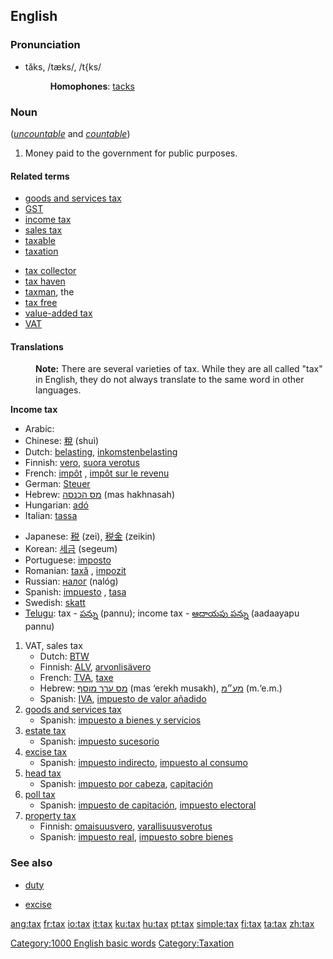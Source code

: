 ==English==

===Pronunciation===
*tăks, /tæks/, /t{ks/
*:'''Homophones''': [[tacks]]

===Noun===
{{en-noun-reg-es}} (''[[uncountable]]'' and ''[[countable]]'')

# Money paid to the government for public purposes.

====Related terms====
{{top}}
*[[goods and services tax]]
*[[GST]]
*[[income tax]]
*[[sales tax]]
*[[taxable]]
*[[taxation]]
{{mid}}
*[[tax collector]]
*[[tax haven]]
*[[taxman]], the
*[[tax free]]
*[[value-added tax]]
*[[VAT]]
{{bottom}}

====Translations====

:'''Note:''' There are several varieties of tax. While they are all called "tax" in English, they do not always translate to the same word in other languages.

'''Income tax'''
{{top}}
*Arabic: {{ARchar|[[ضريبة]]}} {{Unicode|(ɖarí:ba)}} {{f}}
*Chinese: [[稅]] (shuì)
*Dutch: [[belasting]], [[inkomstenbelasting]]
*Finnish: [[vero]], [[suora verotus]]
*French: [[impôt]] {{m}}, [[impôt sur le revenu]] {{m}}
*German: [[Steuer]] {{f}}
*Hebrew: [[מס הכנסה]] (mas hakhnasah) {{m}}
*Hungarian: [[adó]]
*Italian: [[tassa]] {{f}}
{{mid}}
*Japanese: [[税]] (zei), [[税金]] (zeikin)
*Korean: [[세금]] (segeum)
*Portuguese: [[imposto]] {{m}}
*Romanian: [[taxă]] {{f}}, [[impozit]] {{n}}
*Russian: [[налог]] (nalóg) {{m}}
*Spanish: [[impuesto]] {{m}}, [[tasa]] {{f}}
*Swedish: [[skatt]]
*[[Telugu]]: tax - [[పన్ను]] (pannu); income tax - [[ఆదాయపు పన్ను]] (aadaayapu pannu)
{{bottom}}

#VAT, sales tax
#*Dutch: [[BTW]]
#*Finnish: [[ALV]], [[arvonlisävero]]
#*French: [[TVA]], [[taxe]]
#*Hebrew: [[מס ערך מוסף]] (mas ‘erekh musakh), [[מע״מ]] (m.‘e.m.)
#*Spanish: [[IVA]], [[impuesto de valor añadido]]
#[[goods and services tax]]
#*Spanish: [[impuesto a bienes y servicios]]
#[[estate tax]]
#*Spanish: [[impuesto sucesorio]]
#[[excise tax]]
#*Spanish: [[impuesto indirecto]], [[impuesto al consumo]]
#[[head tax]]
#*Spanish: [[impuesto por cabeza]], [[capitación]]
#[[poll tax]]
#*Spanish: [[impuesto de capitación]], [[impuesto electoral]]
#[[property tax]]
#*Finnish: [[omaisuusvero]], [[varallisuusverotus]]
#*Spanish: [[impuesto real]], [[impuesto sobre bienes]]

===See also===
{{top}}
*[[duty]]
{{mid}}
*[[excise]]
{{bottom}}

[[Category:1000 English basic words]]
[[Category:Taxation]]

[[ang:tax]]
[[fr:tax]]
[[io:tax]]
[[it:tax]]
[[ku:tax]]
[[hu:tax]]
[[pt:tax]]
[[simple:tax]]
[[fi:tax]]
[[ta:tax]]
[[zh:tax]]
